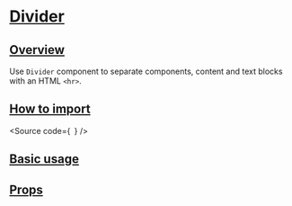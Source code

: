 

<Meta of={Stories} />

# [Divider](#divider)

## [Overview](#overview)

Use `Divider` component to separate components, content and text blocks with an HTML `<hr>`.

## [How to import](#how-to-import)

<Source
  code={`
`}
/>

## [Basic usage](#basic-usage)

<Canvas of={Stories.Base} />

## [Props](#props)

<ArgTypes of={Stories} />
